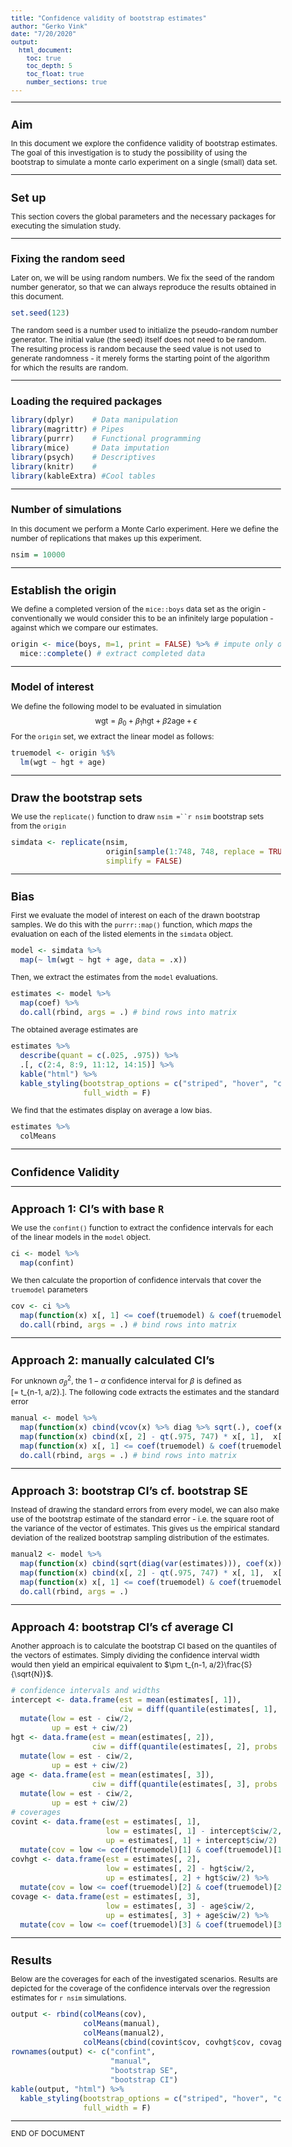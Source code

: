```yaml
---
title: "Confidence validity of bootstrap estimates"
author: "Gerko Vink"
date: "7/20/2020"
output: 
  html_document:
    toc: true
    toc_depth: 5
    toc_float: true
    number_sections: true
---
```


<style type="text/css">

body{ /* Normal  */
      font-size: 12px;
  }
td {  /* Table  */
  font-size: 12px;
}
h1.title {
  font-size: 20px;
  color: DarkBlue;
}
h1 { /* Header 1 */
  font-size: 18px;
}
h2 { /* Header 2 */
    font-size: 16px;
}
h3 { /* Header 3 */
  font-size: 14px;
}
code.r{ /* Code block */
    font-size: 12px;
}
pre { /* Code block - determines code spacing between lines */
    font-size: 12px;
}
</style>

---

# Aim
In this document we explore the confidence validity of bootstrap estimates. The goal of this investigation is to study the possibility of using the bootstrap to simulate a monte carlo experiment on a single (small) data set. 

---

# Set up
This section covers the global parameters and the necessary packages for executing the simulation study. 

---

## Fixing the random seed
Later on, we will be using random numbers. We fix the seed of the random number generator, so that we can always reproduce the results obtained in this document. 
```r
set.seed(123)
```
The random seed is a number used to initialize the pseudo-random number generator. The initial value (the seed) itself does not need to be random. The resulting process is random because the seed value is not used to generate randomness - it merely forms the starting point of the algorithm for which the results are random.

---

## Loading the required packages
```r
library(dplyr)    # Data manipulation
library(magrittr) # Pipes
library(purrr)    # Functional programming
library(mice)     # Data imputation
library(psych)    # Descriptives
library(knitr)    # 
library(kableExtra) #Cool tables
```

---

## Number of simulations
In this document we perform a Monte Carlo experiment. Here we define the number of replications that makes up this experiment. 
```r
nsim = 10000
```

---

# Establish the origin
We define a completed version of the `mice::boys` data set as the origin - conventionally we would consider this to be an infinitely large population - against which we compare our estimates. 
```r
origin <- mice(boys, m=1, print = FALSE) %>% # impute only once
  mice::complete() # extract completed data
```

---

## Model of interest
We define the following model to be evaluated in simulation
$$\text{wgt} = \beta_0 + \beta_1\text{hgt} + \beta2\text{age} + \epsilon$$
For the `origin` set, we extract the linear model as follows:
```r
truemodel <- origin %$%
  lm(wgt ~ hgt + age)
```

---

# Draw the bootstrap sets
We use the `replicate()` function to draw `nsim =``r nsim` bootstrap sets from the `origin`
```r
simdata <- replicate(nsim, 
                     origin[sample(1:748, 748, replace = TRUE), ], 
                     simplify = FALSE)
```

---

# Bias
First we evaluate the model of interest on each of the drawn bootstrap samples. We do this with the `purrr::map()` function, which *maps* the evaluation on each of the listed elements in the `simdata` object.
```r
model <- simdata %>% 
  map(~ lm(wgt ~ hgt + age, data = .x))
```
Then, we extract the estimates from the `model` evaluations.
```r
estimates <- model %>% 
  map(coef) %>% 
  do.call(rbind, args = .) # bind rows into matrix
```

The obtained average estimates are 
```r
estimates %>% 
  describe(quant = c(.025, .975)) %>%
  .[, c(2:4, 8:9, 11:12, 14:15)] %>%
  kable("html") %>%
  kable_styling(bootstrap_options = c("striped", "hover", "condensed"),
                full_width = F)
```

We find that the estimates display on average a low bias. 
```r
estimates %>% 
  colMeans
```


---

# Confidence Validity

---

# Approach 1: CI's with base `R`

We use the `confint()` function to extract the confidence intervals for each of the linear models in the `model` object. 
```r
ci <- model %>% 
  map(confint)

```
We then calculate the proportion of confidence intervals that cover the `truemodel` parameters
```r
cov <- ci %>% 
  map(function(x) x[, 1] <= coef(truemodel) & coef(truemodel) <= x[, 2]) %>%
  do.call(rbind, args = .) # bind rows into matrix
```

---

# Approach 2: manually calculated CI's
For unknown $\sigma^2_\beta$, the $1-\alpha$ confidence interval for $\beta$ is defined as  
\[\mu = \hat{\beta} \pm t_{n-1, a/2}\frac{S}{\sqrt{N}}.\]. The following code extracts the estimates and the standard error
```r
manual <- model %>% 
  map(function(x) cbind(vcov(x) %>% diag %>% sqrt(.), coef(x))) %>% # est and resp. vars
  map(function(x) cbind(x[, 2] - qt(.975, 747) * x[, 1],  x[, 2] + qt(.975, 747) * x[, 1])) %>%
  map(function(x) x[, 1] <= coef(truemodel) & coef(truemodel) <= x[, 2]) %>%
  do.call(rbind, args = .) # bind rows into matrix
```

---

# Approach 3: bootstrap CI's cf. bootstrap SE
Instead of drawing the standard errors from every model, we can also make use of the bootstrap estimate of the standard error - i.e. the square root of the variance of the vector of estimates. This gives us the empirical standard deviation of the realized bootstrap sampling distribution of the estimates. 
```r
manual2 <- model %>% 
  map(function(x) cbind(sqrt(diag(var(estimates))), coef(x))) %>% # sd of 
  map(function(x) cbind(x[, 2] - qt(.975, 747) * x[, 1],  x[, 2] + qt(.975, 747) * x[, 1])) %>%
  map(function(x) x[, 1] <= coef(truemodel) & coef(truemodel) <= x[, 2]) %>%
  do.call(rbind, args = .)
```

---

# Approach 4: bootstrap CI's cf average CI
Another approach is to calculate the bootstrap CI based on the quantiles of the vectors of estimates. Simply dividing the confidence interval width would then yield an empirical equivalent to $\pm t_{n-1, a/2}\frac{S}{\sqrt{N}}$. 
```r
# confidence intervals and widths
intercept <- data.frame(est = mean(estimates[, 1]), 
                        ciw = diff(quantile(estimates[, 1], probs = c(.025, .975)))) %>%
  mutate(low = est - ciw/2,
         up = est + ciw/2)
hgt <- data.frame(est = mean(estimates[, 2]), 
                  ciw = diff(quantile(estimates[, 2], probs = c(.025, .975)))) %>%
  mutate(low = est - ciw/2,
         up = est + ciw/2)
age <- data.frame(est = mean(estimates[, 3]), 
                  ciw = diff(quantile(estimates[, 3], probs = c(.025, .975)))) %>%
  mutate(low = est - ciw/2,
         up = est + ciw/2)
# coverages
covint <- data.frame(est = estimates[, 1], 
                     low = estimates[, 1] - intercept$ciw/2,
                     up = estimates[, 1] + intercept$ciw/2) %>%
  mutate(cov = low <= coef(truemodel)[1] & coef(truemodel)[1] <= up)
covhgt <- data.frame(est = estimates[, 2], 
                     low = estimates[, 2] - hgt$ciw/2,
                     up = estimates[, 2] + hgt$ciw/2) %>%
  mutate(cov = low <= coef(truemodel)[2] & coef(truemodel)[2] <= up)
covage <- data.frame(est = estimates[, 3], 
                     low = estimates[, 3] - age$ciw/2,
                     up = estimates[, 3] + age$ciw/2) %>%
  mutate(cov = low <= coef(truemodel)[3] & coef(truemodel)[3] <= up)
```

---

# Results
Below are the coverages for each of the investigated scenarios. Results are depicted for the coverage of the confidence intervals over the regression estimates for `r nsim` simulations.
```r
output <- rbind(colMeans(cov), 
                colMeans(manual), 
                colMeans(manual2), 
                colMeans(cbind(covint$cov, covhgt$cov, covage$cov)))
rownames(output) <- c("confint", 
                      "manual", 
                      "bootstrap SE", 
                      "bootstrap CI")
kable(output, "html") %>%
  kable_styling(bootstrap_options = c("striped", "hover", "condensed"),
                full_width = F)
```

---

END OF DOCUMENT

